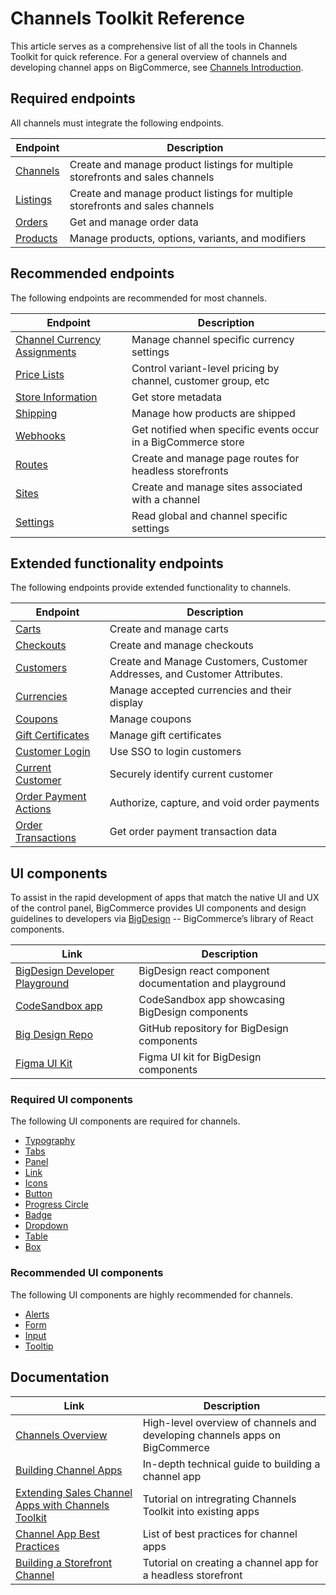 # Channels Toolkit Reference

This article serves as a comprehensive list of all the tools in Channels Toolkit for quick reference. For a general overview of channels and developing channel apps on BigCommerce, see [Channels Introduction](/api-docs/channels/overview).

## Required endpoints

All channels must integrate the following endpoints.

| Endpoint                                                                                        | Description                                                                    |
| ----------------------------------------------------------------------------------------------- | ------------------------------------------------------------------------------ |
| [Channels](/api-reference/store-management/channels) | Create and manage product listings for multiple storefronts and sales channels |
| [Listings](/api-reference/store-management/channels) | Create and manage product listings for multiple storefronts and sales channels |
| [Orders](/api-reference/store-management/orders)               | Get and manage order data                                                      |
| [Products](/api-reference/catalog/catalog-api)                 | Manage products, options, variants, and modifiers                              |

## Recommended endpoints

The following endpoints are recommended for most channels.

| Endpoint                                                                                                    | Description                                                    |
| ----------------------------------------------------------------------------------------------------------- | -------------------------------------------------------------- |
| [Channel Currency Assignments](/api-reference/store-management/channels/channel-currency-assignments)|Manage channel specific currency settings|
| [Price Lists](/api-reference/store-management/price-lists)                 | Control variant-level pricing by channel, customer group, etc  |
| [Store Information](/api-reference/store-management/store-information-api) | Get store metadata                                             |
| [Shipping](/api-reference/store-management/shipping-api)                   | Manage how products are shipped                                |
| [Webhooks](/api-reference/webhooks)                                        | Get notified when specific events occur in a BigCommerce store |
| [Routes](/api-reference/cart-checkout/sites-routes-api)                    | Create and manage page routes for headless storefronts         |
| [Sites](/api-reference/cart-checkout/sites-routes-api)                     | Create and manage sites associated with a channel              |
| [Settings](/api-reference/store-management/settings)                       | Read global and channel specific settings                      |

## Extended functionality endpoints

The following endpoints provide extended functionality to channels.

| Endpoint | Description |
|-|-|
|[Carts](/api-reference/cart-checkout/server-server-cart-api)|Create and manage carts|
|[Checkouts](/api-reference/cart-checkout/server-server-checkout-api)|Create and manage checkouts|
|[Customers](/api-reference/store-management/customers-v3)|Create and Manage Customers, Customer Addresses, and Customer Attributes.|
|[Currencies](/api-reference/store-management/currency-api)|Manage accepted currencies and their display|
|[Coupons](/api-reference/store-management/marketing)|Manage coupons|
|[Gift Certificates](/api-reference/store-management/marketing)|Manage gift certificates|
|[Customer Login](/api-docs/storefront/customer-login-api)|Use SSO to login customers|
|[Current Customer](/api-docs/customers/current-customer-api)|Securely identify current customer|
|[Order Payment Actions](/api-reference/orders/orders-transactions-api)|Authorize, capture, and void order payments|
|[Order Transactions](/api-reference/orders/orders-transactions-api)|Get order payment transaction data|

## UI components

To assist in the rapid development of apps that match the native UI and UX of the control panel, BigCommerce provides UI components and design guidelines to developers via [BigDesign](https://developer.bigcommerce.com/big-design) -- BigCommerce’s library of React components.

| Link | Description |
|-|-|
|[BigDesign Developer Playground](https://developer.bigcommerce.com/big-design)| BigDesign react component documentation and playground |
|[CodeSandbox app](https://codesandbox.io/s/mkvv7)| CodeSandbox app showcasing BigDesign components|
|[Big Design Repo](https://github.com/bigcommerce/big-design)|GitHub repository for BigDesign components|
|[Figma UI Kit](//figma.com/file/jTVuUkiZ1j3rux8WHG4IKK/BigDesign-UI-Kit?node-id=0%3A1)|Figma UI kit for BigDesign components|

### Required UI components

The following UI components are required for channels.

- [Typography](https://developer.bigcommerce.com/big-design/typography)
- [Tabs](https://developer.bigcommerce.com/big-design/tabs)
- [Panel](https://developer.bigcommerce.com/big-design/panel)
- [Link](https://developer.bigcommerce.com/big-design/link)
- [Icons](https://developer.bigcommerce.com/big-design/icons)
- [Button](https://developer.bigcommerce.com/big-design/button)
- [Progress Circle](https://developer.bigcommerce.com/big-design/progress-circle)
- [Badge](https://developer.bigcommerce.com/big-design/badge)
- [Dropdown](https://developer.bigcommerce.com/big-design/dropdown)
- [Table](https://developer.bigcommerce.com/big-design/table)
- [Box](https://developer.bigcommerce.com/big-design/box)

### Recommended UI components

The following UI components are highly recommended for channels.

- [Alerts](https://developer.bigcommerce.com/big-design/alert)
- [Form](https://developer.bigcommerce.com/big-design/form)
- [Input](https://developer.bigcommerce.com/big-design/input)
- [Tooltip](https://developer.bigcommerce.com/big-design/tooltip)

## Documentation

| Link | Description |
|-|-|
|[Channels Overview](/api-docs/channels/channels-overview)|High-level overview of channels and developing channels apps on BigCommerce|
|[Building Channel Apps](/api-docs/channels/guide/building-channel-apps)|In-depth technical guide to building a channel app|
|[Extending Sales Channel Apps with Channels Toolkit](/api-docs/channels/guide/extending-existing-apps)|Tutorial on intregrating Channels Toolkit into existing apps|
|[Channel App Best Practices](/api-docs/channels/guide/channel-app-best-practices)|List of best practices for channel apps|
|[Building a Storefront Channel](/api-docs/channels/tutorials/storefront)|Tutorial on creating a channel app for a headless storefront|

